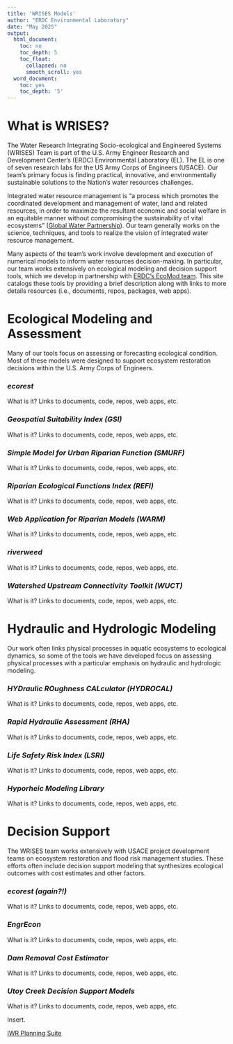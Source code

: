 ---
title: 'WRISES Models'
author: "ERDC Environmental Laboratory"
date: "May 2025"
output:
  html_document:
    toc: no
    toc_depth: 5
    toc_float:
      collapsed: no
      smooth_scroll: yes
  word_document:
    toc: yes
    toc_depth: '5'
---


# **What is WRISES?**

The Water Research Integrating Socio-ecological and Engineered Systems (WRISES) Team is part of the U.S. Army Engineer Research and Development Center's (ERDC) Environmental Laboratory (EL). The EL is one of seven research labs for the US Army Corps of Engineers (USACE). Our team's primary focus is finding practical, innovative, and environmentally sustainable solutions to the Nation's water resources challenges.

Integrated water resource management is “a process which promotes the coordinated development and management of water, land and related resources, in order to maximize the resultant economic and social welfare in an equitable manner without compromising the sustainability of vital ecosystems” ([Global Water Partnership](https://www.gwp.org/en/GWP-CEE/about/why/what-is-iwrm/)). Our team generally works on the science, techniques, and tools to realize the vision of integrated water resource management.

Many aspects of the team's work involve development and execution of numerical models to inform water resources decision-making. In particular, our team works extensively on ecological modeling and decision support tools, which we develop in partnership with [ERDC's EcoMod team](https://ecomod.erdc.dren.mil/). This site catalogs these tools by providing a brief description along with links to more details resources (i.e., documents, repos, packages, web apps).


# **Ecological Modeling and Assessment**

Many of our tools focus on assessing or forecasting ecological condition. Most of these models were designed to support ecosystem restoration decisions within the U.S. Army Corps of Engineers.  

### *ecorest*

What is it? Links to documents, code, repos, web apps, etc.  


### *Geospatial Suitability Index (GSI)*

What is it? Links to documents, code, repos, web apps, etc.  


### *Simple Model for Urban Riparian Function (SMURF)*

What is it? Links to documents, code, repos, web apps, etc.  

### *Riparian Ecological Functions Index (REFI)*

What is it? Links to documents, code, repos, web apps, etc.  

### *Web Application for Riparian Models (WARM)*

What is it? Links to documents, code, repos, web apps, etc.  


### *riverweed*

What is it? Links to documents, code, repos, web apps, etc.  

### *Watershed Upstream Connectivity Toolkit (WUCT)*

What is it? Links to documents, code, repos, web apps, etc.  


# **Hydraulic and Hydrologic Modeling**

Our work often links physical processes in aquatic ecosystems to ecological dynamics, so some of the tools we have developed focus on assessing physical processes with a particular emphasis on hydraulic and hydrologic modeling.  


### *HYDraulic ROughness CALculator (HYDROCAL)*

What is it? Links to documents, code, repos, web apps, etc.  


### *Rapid Hydraulic Assessment (RHA)*

What is it? Links to documents, code, repos, web apps, etc.  


### *Life Safety Risk Index (LSRI)*

What is it? Links to documents, code, repos, web apps, etc.  


### *Hyporheic Modeling Library*

What is it? Links to documents, code, repos, web apps, etc.  


# **Decision Support**

The WRISES team works extensively with USACE project development teams on ecosystem restoration and flood risk management studies. These efforts often include decision support modeling that synthesizes ecological outcomes with cost estimates and other factors.


### *ecorest (again?!)*

What is it? Links to documents, code, repos, web apps, etc.  


### *EngrEcon*

What is it? Links to documents, code, repos, web apps, etc.  


### *Dam Removal Cost Estimator*

What is it? Links to documents, code, repos, web apps, etc.  


### *Utoy Creek Decision Support Models*

What is it? Links to documents, code, repos, web apps, etc.  

Insert.

[IWR Planning Suite](http://www.iwr.usace.army.mil/Missions/Economics/IWR-Planning-Suite/)

